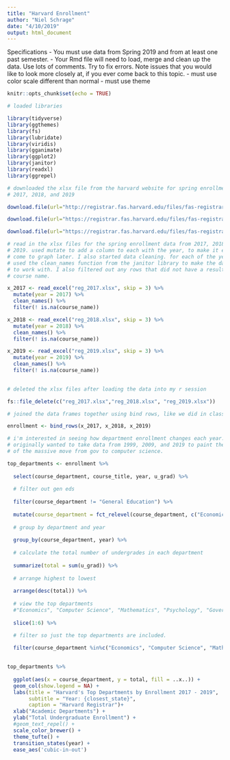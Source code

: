 ```yaml
---
title: "Harvard Enrollment"
author: "Niel Schrage"
date: "4/10/2019"
output: html_document
---
```

Specifications
- You must use data from Spring 2019 and from at least one past semester.
- Your Rmd file will need to load, merge and clean up the data. Use lots of comments. Try to fix errors. Note issues that you would like to look more closely at, if you ever come back to this topic.
- must use color scale different than normal 
- must use theme

```r
knitr::opts_chunk$set(echo = TRUE)

# loaded libraries

library(tidyverse)
library(ggthemes)
library(fs)
library(lubridate)
library(viridis)
library(gganimate)
library(ggplot2)
library(janitor)
library(readxl)
library(ggrepel)


```

```r

# downloaded the xlsx file from the harvard website for spring enrollments in
# 2017, 2018, and 2019

download.file(url="http://registrar.fas.harvard.edu/files/fas-registrar/files/class_enrollment_summary_by_term_2017_03_07_final_0.xlsx", destfile = "reg_2017.xlsx", mode = "wb" )

download.file(url="https://registrar.fas.harvard.edu/files/fas-registrar/files/class_enrollment_summary_by_term_03.06.18.xlsx", destfile = "reg_2018.xlsx", mode = "wb" )

download.file(url="https://registrar.fas.harvard.edu/files/fas-registrar/files/class_enrollment_summary_by_term_3.22.19.xlsx", destfile = "reg_2019.xlsx", mode = "wb" )

# read in the xlsx files for the spring enrollment data from 2017, 2018, and
# 2019. used mutate to add a column to each with the year, to make it easier to
# come to graph later. I also started data cleaning. for each of the years, I
# used the clean_names function from the janitor library to make the data easier
# to work with. I also filtered out any rows that did not have a result for
# course name.

x_2017 <- read_excel("reg_2017.xlsx", skip = 3) %>% 
  mutate(year = 2017) %>% 
  clean_names() %>% 
  filter(! is.na(course_name)) 

x_2018 <- read_excel("reg_2018.xlsx", skip = 3) %>% 
  mutate(year = 2018) %>% 
  clean_names() %>% 
  filter(! is.na(course_name)) 

x_2019 <- read_excel("reg_2019.xlsx", skip = 3) %>% 
  mutate(year = 2019) %>% 
  clean_names() %>% 
  filter(! is.na(course_name)) 
 

# deleted the xlsx files after loading the data into my r session

fs::file_delete(c("reg_2017.xlsx","reg_2018.xlsx", "reg_2019.xlsx")) 

# joined the data frames together using bind rows, like we did in class for the NYT data

enrollment <- bind_rows(x_2017, x_2018, x_2019)

```

```r

# i'm interested in seeing how department enrollment changes each year. I
# originally wanted to take data from 1999, 2009, and 2019 to paint the picture
# of the massive move from gov to computer science.

top_departments <- enrollment %>% 
  
  select(course_department, course_title, year, u_grad) %>% 
  
  # filter out gen eds
  
  filter(course_department != "General Education") %>% 
  
  mutate(course_department = fct_relevel(course_department, c("Economics", "Computer Science", "Mathematics", "Psychology", "Government"))) %>% 
  
  # group by department and year
  
  group_by(course_department, year) %>%
  
  # calculate the total number of undergrades in each department
  
  summarize(total = sum(u_grad)) %>% 
  
  # arrange highest to lowest
  
  arrange(desc(total)) %>% 
  
  # view the top departments 
  #"Economics", "Computer Science", "Mathematics", "Psychology", "Government"
  
  slice(1:6) %>% 

  # filter so just the top departments are included. 
  
  filter(course_department %in%c("Economics", "Computer Science", "Mathematics", "Psychology", "Government")) 
  
```

```r
top_departments %>% 
  
  ggplot(aes(x = course_department, y = total, fill = ..x..)) + 
  geom_col(show.legend = NA) +
  labs(title = "Harvard's Top Departments by Enrollment 2017 - 2019",
       subtitle = "Year: {closest_state}",
       caption = "Harvard Registrar")+
  xlab("Academic Departments") + 
  ylab("Total Undergraduate Enrollment") +
  #geom_text_repel() +
  scale_color_brewer() +
  theme_tufte() +
  transition_states(year) +
  ease_aes('cubic-in-out')

```

